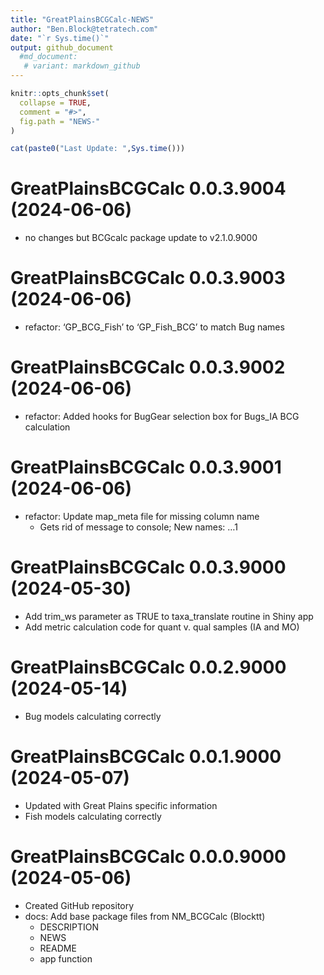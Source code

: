 ```yaml
---
title: "GreatPlainsBCGCalc-NEWS"
author: "Ben.Block@tetratech.com"
date: "`r Sys.time()`"
output: github_document
  #md_document:
   # variant: markdown_github
---
```


<!-- NEWS.md is generated from NEWS.Rmd. Please edit that file -->

```r
knitr::opts_chunk$set(
  collapse = TRUE,
  comment = "#>",
  fig.path = "NEWS-"
)
```

```r
cat(paste0("Last Update: ",Sys.time()))
```

# GreatPlainsBCGCalc 0.0.3.9004 (2024-06-06)

* no changes but BCGcalc package update to v2.1.0.9000

# GreatPlainsBCGCalc 0.0.3.9003 (2024-06-06)

* refactor: 'GP_BCG_Fish' to 'GP_Fish_BCG' to match Bug names

# GreatPlainsBCGCalc 0.0.3.9002 (2024-06-06)

* refactor: Added hooks for BugGear selection box for Bugs_IA BCG calculation

# GreatPlainsBCGCalc 0.0.3.9001 (2024-06-06)

* refactor: Update map_meta file for missing column name
   + Gets rid of message to console; New names: ...1

# GreatPlainsBCGCalc 0.0.3.9000 (2024-05-30)

* Add trim_ws parameter as TRUE to taxa_translate routine in Shiny app
* Add metric calculation code for quant v. qual samples (IA and MO)

# GreatPlainsBCGCalc 0.0.2.9000 (2024-05-14)

* Bug models calculating correctly

# GreatPlainsBCGCalc 0.0.1.9000 (2024-05-07)

* Updated with Great Plains specific information
* Fish models calculating correctly
   
# GreatPlainsBCGCalc 0.0.0.9000 (2024-05-06)

* Created GitHub repository
* docs: Add base package files from NM_BCGCalc (Blocktt)
   + DESCRIPTION
   + NEWS
   + README
   + app function


